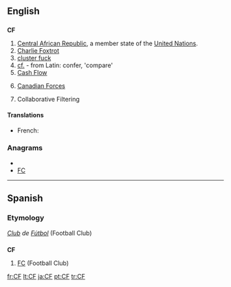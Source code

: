 ==English==
{{wikipedia}}

==={{abbreviation}}===
'''CF'''

# [[Central African Republic]], a member state of the [[United Nations]].
# [[Charlie Foxtrot]]
# [[cluster fuck]]
# [[cf.]] - from Latin: confer, 'compare'
# [[Cash Flow]]
# {{Canada|military}} [[Canadian Forces]]
# {{computing}} Collaborative Filtering

====Translations====
{{trans-top|Canadian Forces}}
* French: {{t+|fr|FC}}
{{trans-mid}}
{{trans-bottom}}

===Anagrams===
* {{alphagram|cf}}
* [[FC#English|FC]]

----

==Spanish==

===Etymology===
''[[club|Club]] de [[fútbol|Fútbol]]'' (Football Club)

==={{abbreviation|Spanish}}===
'''CF'''

# [[FC]] (Football Club)

[[fr:CF]]
[[lt:CF]]
[[ja:CF]]
[[pt:CF]]
[[tr:CF]]